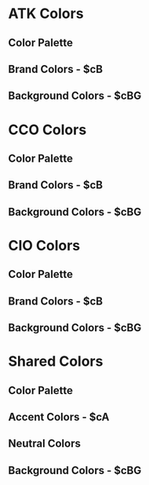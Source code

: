 
<Meta title="Design Tokens/Colors" />

# ATK Colors
## Color Palette
<ColorPalette>
  <ColorItem
    colors={{ '$cEclipse': '#3D3D3D'}}
    title="Eclipse"
  />
  <ColorItem
    colors={{ '$cMint': '#6BA6AA' }}
    title="Mint"
  />
  <ColorItem
    colors={{ '$cDarkTeal': '#4D7A7C' }}
    title="Dark Teal"
  />
  <ColorItem
    colors={{ '$cTurquoise': '#8FDEE3' }}
    title="Turquoise"
  />
  <ColorItem
    colors={{ '$cSeaSalt': '#D1FCFF' }}
    title="Sea Salt"
  />
  <ColorItem
    colors={{ '$cFrost': '#E9F0F0' }}
    title="Frost"
  />
</ColorPalette>

## Brand Colors - $cB
<ColorPalette>
  <ColorItem
    colors={{ '$cBPrimary': '#4D7A7C', '$cBPrimaryHover': '#3D3D3D' }}
    title="Primary Button"
  />
  <ColorItem
    title="Secondary Button"
    colors={{ '$cBSecondary': '#6BA6AA', '$cBSecondaryHover': '#4D7A7C' }}
  />
  <ColorItem
    title="Font"
    colors={{ '$cBFont': '#3D3D3D', '$cBFontHover': '#4D7A7C' }}
  />
  <ColorItem
    title="Link"
    colors={{ '$cBLink': '#8FDEE3', '$cBLinkHover': '#D1FCFF' }}
  />
</ColorPalette>

## Background Colors - $cBG
<ColorPalette>
  <ColorItem
    title="Background"
    colors={{ '$cBGPage': '#F5F5F5' }}
  />
  <ColorItem
    title="Callout"
    colors={{ '$cBGCallout': '#E9F0F0' }}
  />
</ColorPalette>

# CCO Colors
## Color Palette
<ColorPalette>
  <ColorItem
    colors={{ '$cBlack': '#000000' }}
    title="Black"
  />
  <ColorItem
    colors={{ '$cDenim': '#416490' }}
    title="Denim"
  />
  <ColorItem
    colors={{ '$cArapawa': '#2E4A69' }}
    title="Arapawa"
  />
  <ColorItem
    colors={{ '$cMalibu': '#69A0E1' }}
    title="Malibu"
  />
  <ColorItem
    colors={{ '$cCornflower': '#E6F1FF' }}
    title="Cornflower"
  />
  <ColorItem
    colors={{ '$cAliceBlue': '#F7FAFF' }}
    title="Alice Blue"
  />
</ColorPalette>

## Brand Colors - $cB
<ColorPalette>
  <ColorItem
    colors={{ '$cBPrimary': '#416490', '$cBPrimaryHover': '#2E4A69' }}
    title="Primary Button"
  />
  <ColorItem
    title="Font"
    colors={{ '$cBFont': '#000000', '$cBFontHover': '#416490' }}
  />
  <ColorItem
    title="Link"
    colors={{ '$cBLink': '#69A0E1', '$cBLinkHover': '#E6F1FF' }}
  />
</ColorPalette>

## Background Colors - $cBG
<ColorPalette>
  <ColorItem
    title="Background"
    colors={{ '$cBGPage': '#FFFFFF' }}
  />
  <ColorItem
    title="Callout"
    colors={{ '$cBGCallout': '#F7FAFF' }}
  />
</ColorPalette>

# CIO Colors
## Color Palette
<ColorPalette>
  <ColorItem
    colors={{ '$cCork': '#3F2B1E' }}
    title="Cork"
  />
  <ColorItem
    colors={{ '$cSquirrel': '#94856B' }}
    title="Squirrel"
  />
  <ColorItem
    colors={{ '$cDijon': '#EED681' }}
    title="Dijon"
  />
  <ColorItem
    colors={{ '$cSand': '#FFF5C2' }}
    title="Sand"
  />
  <ColorItem
    colors={{ '$cLinen': '#FCF9F3' }}
    title="Linen"
  />
  <ColorItem
    colors={{ '$cIvory': '#FFFDEB' }}
    title="Ivory"
  />
</ColorPalette>

## Brand Colors - $cB
<ColorPalette>
  <ColorItem
    colors={{ '$cBPrimary': '#3F2B1E', '$cBPrimaryHover': '#94856B' }}
    title="Primary Button"
  />
  <ColorItem
    title="Secondary Button"
    colors={{ '$cBSecondary': '#94856B', '$cBSecondaryHover': '#3F2B1E' }}
  />
  <ColorItem
    title="Font"
    colors={{ '$cBFont': '#3F2B1E', '$cBFontHover': '#94856B' }}
  />
  <ColorItem
    title="Link"
    colors={{ '$cBLink': '#EED681', '$cBLinkHover': '#FFF5C2' }}
  />
</ColorPalette>

## Background Colors - $cBG
<ColorPalette>
  <ColorItem
    title="Background"
    colors={{ '$cBGPage': '#FCF9F3' }}
  />
  <ColorItem
    title="Callout"
    colors={{ '$cBGCallout': '#FFFDEB' }}
  />
</ColorPalette>

# Shared Colors
## Color Palette
<ColorPalette>
  <ColorItem
    colors={{ '$cTomato': '#D73A15' }}
    title="Tomato"
  />
  <ColorItem
    colors={{ '$cRust': '#A72E12' }}
    title="Rust"
  />
  <ColorItem
    colors={{ '$cColdPool': '#1A7AC4' }}
    title="Cold Pool"
  />
  <ColorItem
    colors={{ '$cDarkColdPool': '#0466B0' }}
    title="Dark Cold Pool"
  />
  <ColorItem
    colors={{ '$cMidnight': '#1A3352' }}
    title="Midnight"
  />
  <ColorItem
    colors={{ '$cSienna': '#B25B18' }}
    title="Sienna"
  />
  <ColorItem
    colors={{ '$cViolet': '#321A52' }}
    title="Violet"
  />
  <ColorItem
    colors={{ '$cPacific': '#1775C2' }}
    title="Pacific"
  />
  <ColorItem
    colors={{ '$cGoldClay': '#857351' }}
    title="Gold Clay"
  />
  <ColorItem
    colors={{ '$cDarkMagenta': '#521A2D' }}
    title="Dark Magenta"
  />
  <ColorItem
    colors={{ '$cTimber': '#405700' }}
    title="Timber"
  />
  <ColorItem
    colors={{ '$cBlueLagoon': '#005E71' }}
    title="Blue Lagoon"
  />
  <ColorItem
    colors={{ '$cTeal': '#167A7A' }}
    title="Teal"
  />
  <ColorItem
    colors={{ '$cDeepSea': '#0B3C3D' }}
    title="Deep Sea"
  />
</ColorPalette>


## Accent Colors - $cA
<ColorPalette>
  <ColorItem
    title="Action"
    subtitle="CTAs such as ex: 'Buy The Winner'"
    colors={{ '$cAAction': '#D73A15', '$cAActionHover': '#A72E12' }}
  />
  <ColorItem
    title="Marketing Buttons"
    colors={{ '$cAMarketing': '#1A7AC4', '$cAMarketingHover': '#0466B0' }}
  />
</ColorPalette>

## Neutral Colors
<ColorPalette>
  <ColorItem
    title="Black"
    colors={{ '$cNBlack': '#000000' }}
  />
  <ColorItem
    title="White"
    colors={{ '$cNWhite': '#FFFFFF' }}
  />
  <ColorItem
    title="Gray Light"
    colors={{ '$cNGrayLight': '#F5F5F5' }}
  />
  <ColorItem
    title="Gray"
    colors={{ '$cNGray': '#C2C2C2' }}
  />
  <ColorItem
    title="Gray Dark"
    colors={{ '$cNGrayDark': '#999999' }}
  />
</ColorPalette>

## Background Colors - $cBG
<ColorPalette>
  <ColorItem
    colors={{ '$cBGHeroOne': '#1A3352' }}
    title="Hero One"
  />
  <ColorItem
    colors={{ '$cBGHeroTwo': '#B25B18' }}
    title="Hero Two"
  />
  <ColorItem
    colors={{ '$cBGHeroThree': '#321A52' }}
    title="Hero Three"
  />
  <ColorItem
    colors={{ '$cBGHeroFour': '#1775C2' }}
    title="Hero Four"
  />
  <ColorItem
    colors={{ '$cBGHeroFive': '#857351' }}
    title="Hero Five"
  />
  <ColorItem
    colors={{ '$cBGHeroSix': '#521A2D' }}
    title="Hero Six"
  />
  <ColorItem
    colors={{ '$cBGHeroSeven': '#405700' }}
    title="Hero Seven"
  />
  <ColorItem
    colors={{ '$cBGHeroEight': '#005E71' }}
    title="Hero Eight"
  />
  <ColorItem
    colors={{ '$cBGHeroNine': '#167A7A' }}
    title="Hero Nine"
  />
  <ColorItem
    colors={{ '$cBGHeroTen': '#0B3C3D' }}
    title="Hero Ten"
  />
</ColorPalette>
